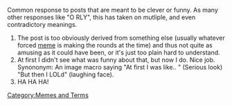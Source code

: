 Common response to posts that are meant to be clever or funny. As many other responses like "O RLY", this has taken on mutliple, and even contradictory meanings.
# The post is too obviously derived from something else (usually whatever forced [[meme]] is making the rounds at the time) and thus not quite as amusing as it could have been, or it's just too plain hard to understand.
# At first I didn't see what was funny about that, but now I do. Nice job. Synononym: An image macro saying "At first I was like.. " (Serious look) "But then I LOLd" (laughing face).
# HA HA HA!

[[Category:Memes and Terms]]